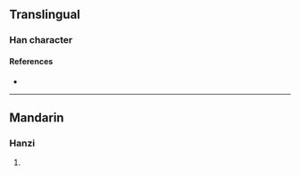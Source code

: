 {{character info/new}}
==Translingual==

===Han character===
{{Han char|rn=99|rad=甘|as=08|sn=13|four=24217|canj=YUTM|ids=⿺虎甘}}

====References====
* {{Han ref|kx=0754.150|dkj=21658|dj=1161.080|hdz=42823.030|uh=751D|ud=29981|bh=DEC3|bd=57027}}

----

==Mandarin==

===Hanzi===
{{cmn-hanzi|pin=[[hān]] ([[han1]])|wg=han<sup>1</sup>}}

# {{defn|lang=cmn|sort=甘08}}